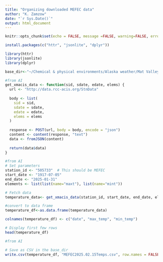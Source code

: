 ---
title: "Organizing downloaded MEFEC data"
author: "K. Zamzow"
date: "`r Sys.Date()`"
output: html_document
---

```{r setup, include=FALSE}

knitr::opts_chunk$set(echo = FALSE, message =FALSE, warning=FALSE, error = FALSE, eval=FALSE)
```

```{r pac.ages, eval=FALSE}
install.packages(c("httr", "jsonlite", "dplyr"))
```

```{r libraries}
library(httr)
library(jsonlite)
library(dplyr)
```

```{r}
base_dir<-"~/Chemical & physical environments/Alaska weather/Mat Valley weather"
```

```{r set up to get data directly from xmacis}
#from AI
get_xmacis_data <- function(sid, sdate, edate, elems) {
  url <- "http://data.rcc-acis.org/StnData"
  
  body <- list(
    sid = sid,
    sdate = sdate,
    edate = edate,
    elems = elems
  )
  
  response <- POST(url, body = body, encode = "json")
  content <- content(response, "text")
  data <- fromJSON(content)
  
  return(data$data)
}

```

```{r run function to pull data in}
#from AI
# Set parameters
station_id <- "505733"  # This should be MEFEC
start_date <- "1917-07-05"
end_date <- "2025-01-31"
elements <- list(list(name="maxt"), list(name="mint"))

# Fetch data
temperature_data<- get_xmacis_data(station_id, start_date, end_date, elements)

#convert to data frame
temperature_df<-as.data.frame(temperature_data)

colnames(temperature_df) <- c("date", "max_temp", "min_temp")

# Display first few rows
head(temperature_df)
```

```{r save the data}
#from AI

# Save as CSV in the base_dir
write.csv(temperature_df, "MEFEC2025.02.15Temps.csv", row.names = FALSE)

```

